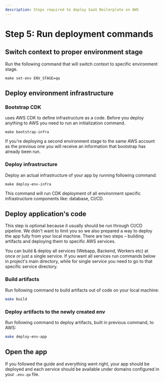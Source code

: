 ```yaml
---
description: Steps required to deploy SaaS Boilerplate on AWS
---
```


# Step 5: Run deployment commands


## Switch context to proper environment stage

Run the following command that will switch context to specific environment stage.

```shell
make set-env ENV_STAGE=qa
```



## Deploy environment infrastructure

### Bootstrap CDK

<ProjectName/> uses AWS CDK to define infrastructure as a code. Before you deploy anything to AWS you need to
run an initialization command.

```shell
make bootstrap-infra
```

If you're deploying a second environment stage to the
same AWS account as the previous one you will receive an information that bootstrap has already been run.


### Deploy infrastructure

Deploy an actual infrastructure of your app by running following command:

```shell
make deploy-env-infra
```

This command will run CDK deployment of all environment specific infrastructure components like: database, CI/CD.


## Deploy application's code

This step is optional because it usually should be run through CI/CD pipeline. We didn't want to limit you so we also
prepared a way to deploy the app fully from your local machine. There are two steps – building artifacts and deploying
them to specific AWS services.

You can build & deploy all services (Webapp, Backend, Workers etc) at once or just a single service.
If you want all services run commands below in project's main directory,
while for single service you need to go to that specific service directory.

### Build artifacts

Run following command to build artifacts out of code on your local machine:

```sh
make build
```

### Deploy artifacts to the newly created env

Run following command to deploy artifacts, built in previous command, to AWS:

```sh
make deploy-env-app
```

## Open the app

If you followed the guide and everything went right, your app should be deployed and each service should be available
under domains configured in your `.env.qa` file.
